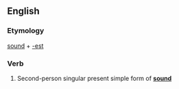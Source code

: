 ==English==

===Etymology===
[[sound]] + [[-est]]

===Verb===
{{infl|en|verb form}}

# {{archaic}} Second-person singular present simple form of '''[[sound]]'''